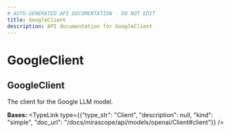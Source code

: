 ```yaml
---
# AUTO-GENERATED API DOCUMENTATION - DO NOT EDIT
title: GoogleClient
description: API documentation for GoogleClient
---
```


# GoogleClient

## <ApiType type="Class" path="models/google/GoogleClient" symbolName="GoogleClient" /> GoogleClient

The client for the Google LLM model.

**Bases:** 
<TypeLink type={{"type_str": "Client", "description": null, "kind": "simple", "doc_url": "/docs/mirascope/api/models/openai/Client#client"}} />

